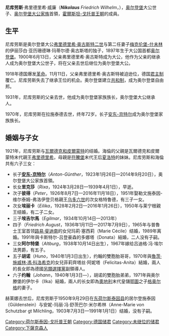 {{noteTA
|1=zh-cn:奥尔登堡; zh-tw:歐登堡;
|2=zh-cn:弗里德里希; zh-tw:腓特烈
}}
{{Infobox noble
| name        = 尼库劳斯
| succession  = 奥尔登堡大公家族首領
| reign       = 1931年 — 1970年
| predecessor = [[腓特烈·奧古斯特二世_(歐登堡)|腓特烈·奧古斯特二世]]
| successor   = [[安东-京特尔_(奥尔登堡)|安东-京特尔]]
| birth_date  = {{birth date|1897|8|10|df=y}}
| birth_place = [[奥尔登堡|奥尔登堡]]
| death_date  = {{death date and age|1970|4|3|1897|8|10|df=y}}
| death_place = [[拉施泰德|拉施泰德]]
| noble family= [[霍爾斯坦-戈托普王朝|霍爾斯坦-戈托普王朝]]
| father      = [[腓特烈·奧古斯特二世_(歐登堡)|腓特烈·奧古斯特二世]]
| mother      = [[伊莉莎白·亞歷山德琳_(梅克倫堡-施威林)|伊莉莎白·亞歷山德琳]]
| religion    = [[信義宗|信義宗]]
}}

'''尼库劳斯'''·弗里德里希·威廉（'''''Nikolaus''' Friedrich Wilhelm''，{{bd|1897年|8月10日|1970年|4月3日|catIdx=Nikolaus, Oldenburg von}}），[[奥尔登堡大公國|奥尔登堡]]大公世子、[[奥尔登堡统治者列表|奥尔登堡大公家族]]首領，[[霍爾斯坦-戈托普王朝|霍爾斯坦-戈托普王朝]]的成員。

== 生平 ==
尼库劳斯是奥尔登堡大公[[腓特烈·奧古斯特二世_(歐登堡)|弗里德里希·奥古斯特二世]]与第二任妻子[[梅克伦堡-什未林|梅克伦堡-什未林]]的伊丽莎白·亚历珊德琳·玛蒂尔德·奥古斯塔的独子，1897年生于大公国首都[[奥尔登堡|奥尔登堡]]。1900年6月13日，父亲弗里德里希·奥古斯特成为大公，他作为父亲的继承人成为奥尔登堡大公世子，将在父亲去世后继位为奥尔登堡大公。

1918年德国爆发[[德国革命|革命]]。11月11日，父亲弗里德里希·奥古斯特被迫逊位，德国[[君主制|君主制]]覆亡。尼库劳斯失去了继承王位的机会。奥尔登堡建立[[共和制|共和制]]，成为奥尔登堡自由邦。

1931年，尼库劳斯的父亲去世，他成为奥尔登堡家族族长，奥尔登堡大公继承人。

1970年，尼库劳斯在拉施泰德去世，终年72岁。长子[[安东-京特尔_(奥尔登堡)|安东-京特尔]]成为奥尔登堡家族族长。

== 婚姻与子女 ==
1921年，尼库劳斯与[[瓦爾代克和皮爾蒙特親王國|瓦爾德克和皮爾蒙特]]的{{le|瓦爾德克和皮爾蒙特的海倫 (1899-1948)|Princess Helena of Waldeck and Pyrmont (1899–1948)|海倫公主}}结婚。海倫的父親是瓦爾德克和皮爾蒙特末代親王[[弗里德里希_(瓦尔德克和皮尔蒙特)|弗里德里希]]，母親是[[符騰堡王國|符騰堡]]末代王后[[夏洛特_(紹姆堡-利珀)|夏洛特]]的妹妹{{le|巴蒂爾迪絲 (紹姆堡-利珀)|Princess Bathildis of Schaumburg-Lippe|巴蒂爾迪絲}}。尼库劳斯和海倫共有六子三女：

* 长子[[安东-京特尔_(奥尔登堡)|'''安东-京特尔''']]（''Anton-Günther''，1923年1月26日—2014年9月20日），奥尔登堡大公家族首領。
* 长女'''里克莎'''（''Rixa''，1924年3月28日—1939年4月1日），早逝。
* 次子'''彼得'''（''Peter''，1926年8月7日—2016年11月18日），1951年娶勒文施泰因-维尔泰姆-弗洛伊登贝格親王[[乌多六世_(勒文施泰因-维尔泰姆-弗洛伊登贝格)|乌多六世]]的次女格特鲁德，有三子一女。
* 次女'''埃丽卡'''（''Eilika''，1928年2月2日—2016年1月26日），1950年与莱宁根親王{{le|埃米希·基里爾|Emich Kyrill, Prince of Leiningen}}结婚，有二子二女。
* 三子'''埃吉尔馬'''（''Egilmar''，1934年10月14日—2013年）
* 四子{{le|腓特烈·奧古斯特 (歐登堡)|Duke Friedrich August of Oldenburg|'''弗里德里希·奥古斯特'''}}（''Friedrich August''，1936年1月11日—2017年7月9日），1965年与普魯士王室首领[[路易·斐迪南_(普鲁士)|路易·斐迪南]]的女兒玛莉·塞西莉（Marie Cécile）结婚，1989年离婚。1991年與卡斯特尔-吕登豪森的多娜塔（Donata）結婚，二人没有子嗣。
* 三女'''阿尔特堡'''（''Altburg''，1938年10月14日出生），1967年嫁给吕迪格·冯·埃尔法男爵，有五子。
* 五子'''胡诺'''（''Huno''，1940年1月3日出生），约翰的雙胞胎哥哥，1970年與[[魯茨·格拉夫·什未林·馮·科洛希克|魯茨·施威林·馮·科洛希克]]的女兒菲莉齊塔丝·阿妮塔（Felicitas-Anita）結婚，兩人的長女即為德國[[德國另類選擇|另類選擇黨]]副領導人{{le|碧翠克絲·馮·斯托爾希|Beatrix von Storch}}。
* 六子'''约翰'''（''Johann''，1940年1月3日—），胡诺的雙胞胎弟弟，1971年與奥尔滕堡的伊尔卡（Ilka）結婚，兩人的长女{{le|埃麗卡女公爵 (歐登堡)|Duchess Eilika of Oldenburg|埃丽卡}}即為[[奥地利帝國|奧地利]]末代皇儲[[奧托·馮·哈布斯堡|鄂圖]]之子[[格奥尔格·冯·哈布斯堡|格奥尔格]]的妻子。

赫莱娜去世后，尼库劳斯于1950年9月29日在[[东荷尔斯泰因县|东荷尔斯泰因县]]的居尔登施泰因（Güldenstein）与安妮-玛丽·冯·舒茨巴尔·米尔希林（Anne-Marie von Schutzbar gt Milchling，1903年7月3日—1991年1月1日）结婚，没有子嗣。

{{DEFAULTSORT:Nikolaus, Oldenburg von}}

[[Category:荷尔斯泰因-戈托普王朝|Category:荷尔斯泰因-戈托普王朝]]
[[Category:德国储君|Category:德国储君]]
[[Category:未继位的储君|Category:未继位的储君]]
[[Category:下薩克森人|Category:下薩克森人]]